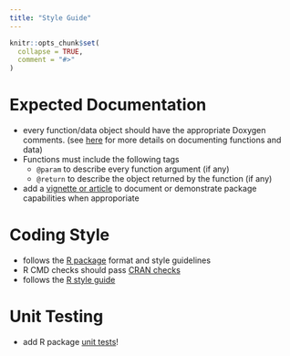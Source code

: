 ```yaml
---
title: "Style Guide"
---
```


```r
knitr::opts_chunk$set(
  collapse = TRUE,
  comment = "#>"
)
```

# Expected Documentation

* every function/data object should have the appropriate Doxygen comments. (see [here](https://r-pkgs.org/man.html) for more details on documenting functions and data)
* Functions must include the following tags
  * `@param` to describe every function argument (if any)
  * `@return` to describe the object returned by the function (if any)
* add a [vignette or article](https://usethis.r-lib.org/reference/use_vignette.html) to document or demonstrate package capabilities when approporiate

# Coding Style

* follows the [R package](https://r-pkgs.org/) format and style guidelines
* R CMD checks should pass [CRAN checks](https://kbroman.org/pkg_primer/pages/check.html)
* follows the [R style guide](http://adv-r.had.co.nz/Style.html)

# Unit Testing
* add R package [unit tests](https://testthat.r-lib.org/)!
